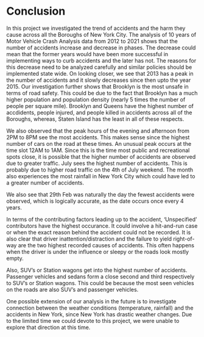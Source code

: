 # Conclusion

In this project we investigated the trend of accidents and the harm they cause across all the Boroughs of New York City. The analysis of 10 years of Motor Vehicle Crash Analysis data from 2012 to 2021 shows that the number of accidents increase and decrease in phases. The decrease could mean that the former years would have been more successful in implementing ways to curb accidents and the later has not. The reasons for this decrease need to be analyzed carefully and similar policies should be implemented state wide. On looking closer, we see that 2013 has a peak in the number of accidents and it slowly decreases since then upto the year 2015. Our investigation further shows that Brooklyn is the most unsafe in terms of road safety. This could be due to the fact that Brooklyn has a much higher population and population density (nearly 5 times the number of people per square mile). Brooklyn and Queens have the highest number of accdidents, people injured, and people killed in accidents across all of the Boroughs, whereas, Staten Island has the least in all of these respects. 

We also observed that the peak hours of the evening and afternoon from 2PM to 8PM see the most accidents. This makes sense since the highest number of cars on the road at these times. An unusual peak occurs at the time slot 12AM to 1AM. Since this is the time most public and recreational spots close, it is possible that the higher number of accidents are observed due to greater traffic. July sees the highest number of accidents. This is probably due to higher road traffic on the 4th of July weekend. The month also experiences the most rainfall in New York City which could have led to a greater number of accidents.
 
We also see that 29th Feb was naturally the day the fewest accidents were observed, which is logically accurate, as the date occurs once every 4 years. 

In terms of the contributing factors leading up to the accident, 'Unspecified' contributors have the highest occurance. It could involve a hit-and-run case or when the exact reason behind the accident could not be recorded. It is also clear that driver inattention/distraction and the failure to yield right-of-way are the two highest recorded causes of accidents. This often happens when the driver is under the influence or sleepy or the roads look mostly empty. 

Also, SUV's or Station wagons get into the highest number of accidents. Passenger vehicles and sedans form a close second and third respectively to SUV's or Station wagons. This could be because the most seen vehicles on the roads are also SUV's and passenger vehicles. 

One possible extension of our analysis in the future is to investigate connection between the weather conditions (temperature, rainfall) and the accidents in New York, since New York has drastic weather changes. Due to the limited time we could devote to this project, we were unable to explore that direction at this time.
